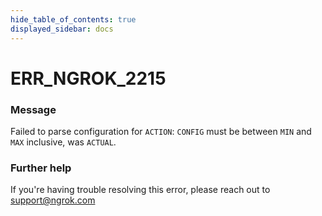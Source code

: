 ```yaml
---
hide_table_of_contents: true
displayed_sidebar: docs
---
```



# ERR_NGROK_2215

### Message

Failed to parse configuration for `ACTION`: `CONFIG` must be between `MIN` and `MAX` inclusive, was `ACTUAL`.

### Further help

If you're having trouble resolving this error, please reach out to [support@ngrok.com](mailto:support@ngrok.com?subject=Help%20with%20ERR_NGROK_2215)

<ErrorDetails error="err_ngrok_2215" />
